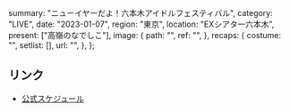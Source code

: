   summary: "ニューイヤーだよ！六本木アイドルフェスティバル",
  category: "LIVE",
  date: "2023-01-07",
  region: "東京",
  location: "EXシアター六本木",
  present: ["高嶺のなでしこ"],
  image: {
    path: "",
    ref: "",
  },
  recaps: {
    costume: "",
    setlist: [],
    url: "",
  },
};

## リンク

- [公式スケジュール](https://takanenonadeshiko.jp/?p=622)
